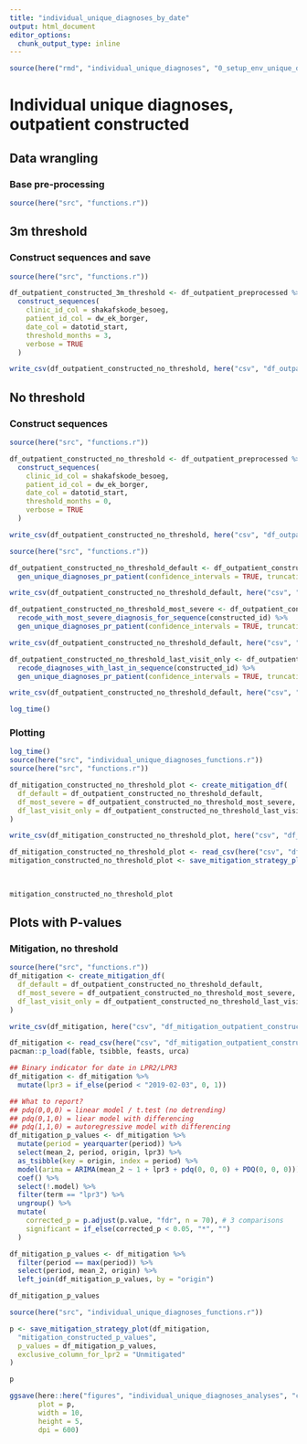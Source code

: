 ```yaml
---
title: "individual_unique_diagnoses_by_date"
output: html_document
editor_options: 
  chunk_output_type: inline
---
```


```r
source(here("rmd", "individual_unique_diagnoses", "0_setup_env_unique_diagnoses.r"))
```

# Individual unique diagnoses, outpatient constructed
## Data wrangling 
### Base pre-processing
```r
source(here("src", "functions.r"))
```

## 3m threshold
### Construct sequences and save
```r
source(here("src", "functions.r"))

df_outpatient_constructed_3m_threshold <- df_outpatient_preprocessed %>%
  construct_sequences(
    clinic_id_col = shakafskode_besoeg,
    patient_id_col = dw_ek_borger,
    date_col = datotid_start,
    threshold_months = 3,
    verbose = TRUE
  )

write_csv(df_outpatient_constructed_no_threshold, here("csv", "df_outpatient_constructed_3m_threshold.csv"))
```


## No threshold
### Construct sequences
```r
source(here("src", "functions.r"))

df_outpatient_constructed_no_threshold <- df_outpatient_preprocessed %>%
  construct_sequences(
    clinic_id_col = shakafskode_besoeg,
    patient_id_col = dw_ek_borger,
    date_col = datotid_start,
    threshold_months = 0,
    verbose = TRUE
  )

write_csv(df_outpatient_constructed_no_threshold, here("csv", "df_outpatient_constructed_no_threshold.csv"))
```

```r
source(here("src", "functions.r"))
```

```r
df_outpatient_constructed_no_threshold_default <- df_outpatient_constructed_no_threshold %>%
  gen_unique_diagnoses_pr_patient(confidence_intervals = TRUE, truncation_levels = FALSE)

write_csv(df_outpatient_constructed_no_threshold_default, here("csv", "df_outpatient_constructed_no_threshold_default.csv"))
```

```r
df_outpatient_constructed_no_threshold_most_severe <- df_outpatient_constructed_no_threshold %>%
  recode_with_most_severe_diagnosis_for_sequence(constructed_id) %>%
  gen_unique_diagnoses_pr_patient(confidence_intervals = TRUE, truncation_levels = FALSE)

write_csv(df_outpatient_constructed_no_threshold_default, here("csv", "df_outpatient_constructed_no_threshold_most_severe.csv"))
```

```r
df_outpatient_constructed_no_threshold_last_visit_only <- df_outpatient_constructed_no_threshold %>%
  recode_diagnoses_with_last_in_sequence(constructed_id) %>%
  gen_unique_diagnoses_pr_patient(confidence_intervals = TRUE, truncation_levels = FALSE)

write_csv(df_outpatient_constructed_no_threshold_default, here("csv", "df_outpatient_constructed_no_threshold_last_visit_only.csv"))

log_time()
```

### Plotting
```r
log_time()
source(here("src", "individual_unique_diagnoses_functions.r"))
source(here("src", "functions.r"))

df_mitigation_constructed_no_threshold_plot <- create_mitigation_df(
  df_default = df_outpatient_constructed_no_threshold_default,
  df_most_severe = df_outpatient_constructed_no_threshold_most_severe,
  df_last_visit_only = df_outpatient_constructed_no_threshold_last_visit_only
)

write_csv(df_mitigation_constructed_no_threshold_plot, here("csv", "df_mitigation_constructed_no_threshold_plot.csv"))
```

```r
df_mitigation_constructed_no_threshold_plot <- read_csv(here("csv", "df_mitigation_constructed_no_threshold_plot.csv"))
mitigation_constructed_no_threshold_plot <- save_mitigation_strategy_plot(df_mitigation_constructed_no_threshold_plot,
                                                                          "mitigation_constructed_no_threshold",
                                                                          exclusive_column_for_lpr2 = "Unmitigated")

mitigation_constructed_no_threshold_plot
```


## Plots with P-values
### Mitigation, no threshold
```r
source(here("src", "functions.r"))
df_mitigation <- create_mitigation_df(
  df_default = df_outpatient_constructed_no_threshold_default,
  df_most_severe = df_outpatient_constructed_no_threshold_most_severe,
  df_last_visit_only = df_outpatient_constructed_no_threshold_last_visit_only
)

write_csv(df_mitigation, here("csv", "df_mitigation_outpatient_constructed.csv"))
```

```r
df_mitigation <- read_csv(here("csv", "df_mitigation_outpatient_constructed.csv"))
pacman::p_load(fable, tsibble, feasts, urca)

## Binary indicator for date in LPR2/LPR3
df_mitigation <- df_mitigation %>%
  mutate(lpr3 = if_else(period < "2019-02-03", 0, 1))
```

```r
## What to report?
## pdq(0,0,0) = linear model / t.test (no detrending)
## pdq(0,1,0) = liear model with differencing
## pdq(1,1,0) = autoregressive model with differencing
df_mitigation_p_values <- df_mitigation %>%
  mutate(period = yearquarter(period)) %>%
  select(mean_2, period, origin, lpr3) %>%
  as_tsibble(key = origin, index = period) %>%
  model(arima = ARIMA(mean_2 ~ 1 + lpr3 + pdq(0, 0, 0) + PDQ(0, 0, 0))) %>%
  coef() %>%
  select(!.model) %>%
  filter(term == "lpr3") %>%
  ungroup() %>%
  mutate(
    corrected_p = p.adjust(p.value, "fdr", n = 70), # 3 comparisons
    significant = if_else(corrected_p < 0.05, "*", "")
  )
```

```r
df_mitigation_p_values <- df_mitigation %>%
  filter(period == max(period)) %>%
  select(period, mean_2, origin) %>%
  left_join(df_mitigation_p_values, by = "origin")

df_mitigation_p_values
```

```r
source(here("src", "individual_unique_diagnoses_functions.r"))

p <- save_mitigation_strategy_plot(df_mitigation,
  "mitigation_constructed_p_values",
  p_values = df_mitigation_p_values,
  exclusive_column_for_lpr2 = "Unmitigated"
)

p
```

```r
ggsave(here::here("figures", "individual_unique_diagnoses_analyses", "constructed_individual_unique_diagnoses_mitigation_with_p_values.png"), 
       plot = p, 
       width = 10,
       height = 5,
       dpi = 600)
```